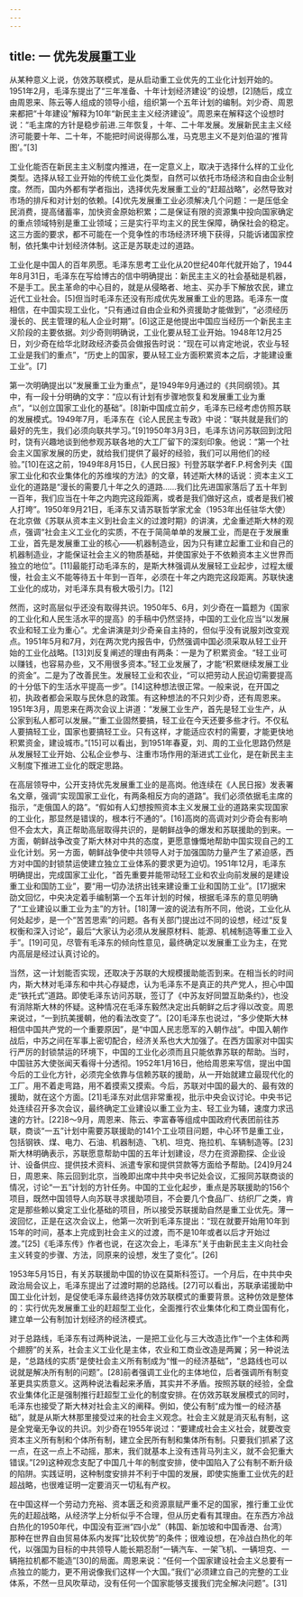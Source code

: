 ```yaml
---
---
---
```

title: 一 优先发展重工业
---




从某种意义上说，仿效苏联模式，是从启动重工业优先的工业化计划开始的。1951年2月，毛泽东提出了“三年准备、十年计划经济建设”的设想，[2]随后，成立由周恩来、陈云等人组成的领导小组，组织第一个五年计划的编制。刘少奇、周恩来都把“十年建设”解释为10年“新民主主义经济建设”。周恩来在解释这个设想时说：“毛主席的方针是稳步前进.三年恢复，十年、二十年发展。发展新民主主义经济可能要十年、二十年，不能把时间说得那么准，马克思主义不是刘伯温的‘推背图’。”[3]

工业化能否在新民主主义制度内推进，在一定意义上，取决于选择什么样的工业化类型。选择从轻工业开始的传统工业化类型，自然可以依托市场经济和自由企业制度。然而，国内外都有学者指出，选择优先发展重工业的“赶超战略”，必然导致对市场的排斥和对计划的依赖。[4]优先发展重工业必须解决几个问题：一是压低全民消费，提高储蓄率，加快资金原始积累；二是保证有限的资源集中投向国家确定的重点领域特别是重工业领域；三是实行平均主义的民生保障，确保社会的稳定。这三方面的要求，都不可能在一个竞争性的市场经济环境下获得，只能诉诸国家控制，依托集中计划经济体制。这正是苏联走过的道路。

工业化是中国人的百年夙愿。毛泽东思考工业化从20世纪40年代就开始了，1944年8月31日，毛泽东在写给博古的信中明确提出：新民主主义的社会基础是机器，不是手工。民主革命的中心目的，就是从侵略者、地主、买办手下解放农民，建立近代工业社会。[5]但当时毛泽东还没有形成优先发展重工业的思路。毛泽东一度相信，在中国实现工业化，“只有通过自由企业和外资援助才能做到”，“必须经历漫长的、民主管理的私人企业时期”。[6]这正是他提出中国应当经历一个新民主主义阶段的主要依据。刘少奇则明确说，工业化要从轻工业开始。1948年12月25日，刘少奇在给华北财政经济委员会做报告时说：“现在可以肯定地说，农业与轻工业是我们的重点”，“历史上的国家，要从轻工业方面积累资本之后，才能建设重工业”。[7]

第一次明确提出以“发展重工业为重点”，是1949年9月通过的《共同纲领》。其中，有一段十分明确的文字：“应以有计划有步骤地恢复和发展重工业为重点”，“以创立国家工业化的基础”。[8]新中国成立前夕，毛泽东已经考虑仿照苏联的发展模式。1949年7月，毛泽东在《论人民民主专政》中说：“联共就是我们的最好的先生，我们必须向联共学习。”[9]1950年3月3日，毛泽东访问苏联回到沈阳时，饶有兴趣地谈到他参观苏联各地的大工厂留下的深刻印象。他说：“第一个社会主义国家发展的历史，就给我们提供了最好的经验，我们可以用他们的经验。”[10]在这之前，1949年8月15日，《人民日报》刊登苏联学者F.P.柯舍列夫《国家工业化和农业集体化的苏维埃的方法》的文章，转述斯大林的话说：资本主义工业化的道路是“漫长的需要几十年之久的道路……我们比先进国家落后了五十年到一百年，我们应当在十年之内跑完这段距离，或者是我们做好这点，或者是我们被人打垮”。1950年9月21日，毛泽东又请苏联哲学家尤金（1953年出任驻华大使）在北京做《苏联从资本主义到社会主义的过渡时期》的讲演，尤金重述斯大林的观点，强调“社会主义工业化的实质，不在于简简单单的发展工业，而是在于发展重工业，首先是发展重工业的核心——机器制造业，因为只有建立起重工业和自己的机器制造业，才能保证社会主义的物质基础，并使国家处于不依赖资本主义世界而独立的地位”。[11]最能打动毛泽东的，是斯大林强调从发展轻工业起步，过程太缓慢，社会主义不能等待五十年到一百年，必须在十年之内跑完这段距离。苏联快速工业化的成功，对毛泽东具有极大吸引力。[12]

然而，这时高层似乎还没有取得共识。1950年5、6月，刘少奇在一篇题为《国家的工业化和人民生活水平的提高》的手稿中仍然坚持，中国的工业化应当“以发展农业和轻工业为重心”。尤金讲演是刘少奇亲自主持的，但似乎没有说服刘改变观点。1951年5月和7月，刘在两次党内报告中，仍然强调中国必须采取从轻工业开始的工业化战略。[13]刘反复阐述的理由有两条：一是为了积累资金。“轻工业可以赚钱，也容易办些，又不用很多资本。”轻工业发展了，才能“积累继续发展工业的资金”。二是为了改善民生。发展轻工业和农业，“可以把劳动人民迫切需要提高的十分低下的生活水平提高一步”。[14]这种想法很正常。一般来说，在开国之初，执政者都会采取与民休息的政策。有这种想法的不只刘少奇，还有周恩来。1951年3月，周恩来在两次会议上讲道：“发展工业生产，首先是轻工业生产，从公家到私人都可以发展。”“重工业固然要搞，轻工业在今天还要多些才行。不仅私人要搞轻工业，国家也要搞轻工业。只有这样，才能适应农村的需要，才能更快地积累资金，建设城市。”[15]可以看出，到1951年春夏，刘、周的工业化思路仍然是从发展轻工业开始、公私企业参与、注重市场作用的渐进式工业化，是在新民主主义制度下推进工业化的既定思路。

在高层领导中，公开支持优先发展重工业的是高岗。他连续在《人民日报》发表署名文章，强调“实现国家工业化，有两条相反方向的道路”。我们必须依据毛主席的指示，“走俄国人的路”。“假如有人幻想按照资本主义发展工业的道路来实现国家的工业化，那显然是错误的，根本行不通的”。[16]高岗的高调对刘少奇会有影响但不会太大，真正帮助高层取得共识的，是朝鲜战争的爆发和苏联援助的到来。一方面，朝鲜战争改变了斯大林对中共的态度，更愿意慷慨地帮助中国实现自己的工业化计划。另一方面，朝鲜战争使中共领导人对于加强国防力量产生了紧迫感，西方对中国的封锁禁运使建立独立工业体系的要求更为迫切。1951年12月，毛泽东明确提出，完成国家工业化，“首先重要并能带动轻工业和农业向前发展的是建设重工业和国防工业”，要“用一切办法挤出钱来建设重工业和国防工业”。[17]据宋劭文回忆，中央决定着手编制第一个五年计划的时候，根据毛泽东的意见明确了“工业建设以重工业为主”的方针。[18]薄一波的说法有所不同，他说，工业化从何处起步，是一个“苦苦思索”的问题。各有关部门提出过不同的设想，经过“反复权衡和深入讨论”，最后“大家认为必须从发展原材料、能源、机械制造等重工业入手”。[19]可见，尽管有毛泽东的倾向性意见，最终确定以发展重工业为主，在党内高层是经过认真讨论的。

当然，这一计划能否实现，还取决于苏联的大规模援助能否到来。在相当长的时间内，斯大林对毛泽东和中共心存疑虑，认为毛泽东不是真正的共产党人，担心中国走“铁托式”道路。即使毛泽东访问苏联，签订了《中苏友好同盟互助条约》，也没有消除斯大林的怀疑。这种情况在毛泽东毅然决定出兵朝鲜之后才得以改变。周恩来说过，“一到抗美援朝，他的看法改变了”。[20]毛泽东也说过，“多少使斯大林相信中国共产党的一个重要原因”，是“中国人民志愿军的入朝作战”。中国入朝作战后，中苏之间在军事上密切配合，经济关系也大大加强了。在西方国家对中国实行严厉的封锁禁运的环境下，中国的工业化必须而且只能依靠苏联的帮助。当时，中国驻苏大使张闻天看得十分透彻。1952年1月16日，他给周恩来写信，提出中国今后的工业化方针，必须完全依靠与信赖苏联的援助，从一开始就建立最现代化的工厂。用不着走弯路，用不着摸索又摸索。今后，苏联对中国的最大的、最有效的援助，就在这个方面。[21]毛泽东对此信非常重视，批示中央会议讨论。中央书记处连续召开多次会议，最终确定工业建设以重工业为主、轻工业为辅，速度力求迅速的方针。[22]8～9月，周恩来、陈云、李富春等组成中国政府代表团前往苏联，商谈“一五”计划中需要苏联援助的141个工业项目问题，中心环节是重工业，包括钢铁、煤、电力、石油、机器制造、飞机、坦克、拖拉机、车辆制造等。[23]斯大林明确表示，苏联愿意帮助中国的五年计划建设，尽力在资源勘探、企业设计、设备供应、提供技术资料、派遣专家和提供贷款等方面给予帮助。[24]9月24日，周恩来、陈云回到北京，当晚即出席中共中央书记处会议，汇报同苏联商谈的情况，讨论“一五”计划的方针任务。中国的工业化起步，重点是苏联援助的156个项目，既然中国领导人向苏联寻求援助项目，不会要几个食品厂、纺织厂之类，肯定是那些赖以奠定工业化基础的项目，所以接受苏联援助自然是重工业优先。薄一波回忆，正是在这次会议上，他第一次听到毛泽东提出：“现在就要开始用10年到15年的时间，基本上完成到社会主义的过渡，而不是10年或者以后才开始过渡。”[25]《毛泽东传》作者也说，在这次会上，毛泽东“关于由新民主主义向社会主义转变的步骤、方法，同原来的设想，发生了变化”。[26]

1953年5月15日，有关苏联援助中国的协议在莫斯科签订。一个月后，在中共中央政治局会议上，毛泽东提出了过渡时期的总路线。[27]可以看出，苏联承诺援助中国工业化计划，是促使毛泽东最终选择仿效苏联模式的重要背景。这种仿效是整体的：实行优先发展重工业的赶超型工业化，全面推行农业集体化和工商业国有化，建立单一公有制加计划经济的经济模式。

对于总路线，毛泽东有过两种说法，一是把工业化与三大改造比作“一个主体和两个翅膀”的关系，社会主义工业化是主体，农业和工商业改造是两翼；另一种说法是，“总路线的实质”是使社会主义所有制成为“惟一的经济基础”，“总路线也可以说就是解决所有制的问题”。[28]前者强调工业化的主体地位，后者强调所有制变革更具实质意义。这两种说法看起来矛盾，其实并不矛盾。按照苏联的经验，全盘农业集体化正是强制推行赶超型工业化的制度安排。在仿效苏联发展模式的同时，毛泽东也接受了斯大林对社会主义的阐释。例如，使公有制“成为惟一的经济基础”，就是从斯大林那里接受过来的社会主义观念。社会主义就是消灭私有制，这是全党毫无争议的共识。刘少奇在1955年说过：“要建成社会主义社会，就要改变资本主义所有制和个体所有制，建立全民所有制和集体所有制。只要我们抓紧了这一点，在这一点上不动摇，那末，我们就基本上没有违背马列主义，就不会犯重大错误。”[29]这种观念支配了中国几十年的制度安排，使中国陷入了公有制不断升级的陷阱。实践证明，这种制度安排并不利于中国的发展，即使实施重工业优先的赶超战略，也很难证明一定要消灭一切私有产权。

在中国这样一个劳动力充裕、资本匮乏和资源禀赋严重不足的国家，推行重工业优先的赶超战略，从经济学上分析似乎不合理，但从历史看有其理由。在东西方冷战白热化的1950年代，中国没有亚洲“四小龙”（韩国、新加坡和中国香港、台湾）那种在世界自由贸易体系内发挥“比较优势”的条件；很难设想，在冷战白热化的年代，以强国为目标的中共领导人能长期忍耐“一辆汽车、一架飞机、一辆坦克、一辆拖拉机都不能造”[30]的局面。周恩来说：“任何一个国家建设社会主义总要有一点独立的能力，更不用说像我们这样一个大国。”我们“必须建立自己的完整的工业体系，不然一旦风吹草动，没有任何一个国家能够支援我们完全解决问题”。[31]